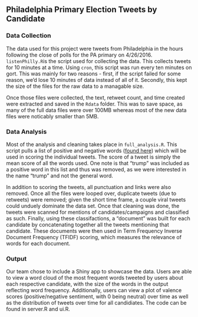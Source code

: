 ## Philadelphia Primary Election Tweets by Candidate
### Data Collection

The data used for this project were tweets from Philadelphia in the hours following the close of polls for the PA primary on 4/26/2016. `listenPhilly.R`is the script used for collecting the data. This collects tweets for 10 minutes at a time. Using `cron`, this script was run every ten minutes on gort. This was mainly for two reasons - first, if the script failed for some reason, we'd lose 10 minutes of data instead of all of it. Secondly, this kept the size of the files for the raw data to a managable size. 

Once those files were collected, the text, retweet count, and time created were extracted and saved in the `Rdata` folder. This was to save space, as many of the full data files were over 100MB whereas most of the new data files were noticably smaller than 5MB. 

### Data Analysis

Most of the analysis and cleaning takes place in `full_analysis.R`. This script pulls a list of positive and negative words ([found here](https://www.cs.uic.edu/~liub/FBS/sentiment-analysis.html)) which will be used in scoring the individual tweets. The score of a tweet is simply the mean score of all the words used. One note is that "trump" was included as a positive word in this list and thus was removed, as we were interested in the name "trump" and not the general word. 

In addition to scoring the tweets, all punctuation and links were also removed. Once all the files were looped over, duplicate tweets (due to retweets) were removed; given the short time frame, a couple viral tweets could unduely dominate the data set. Once that cleaning was done, the tweets were scanned for mentions of candidates/campaigns and classified as such. Finally, using these classifactions, a "document" was built for each candidate by concatenating together all the tweets mentioning that candidate. These documents were then used in Term Frequency Inverse Document Frequency (TFIDF) scoring, which measures the relevance of words for each document. 

### Output

Our team chose to include a Shiny app to showcase the data. Users are able to view a word cloud of the most frequent words tweeted by users about each respective candidate, with the size of the words in the output reflecting word frequency. Additionally, users can view a plot of valence scores (positive/negative sentiment, with 0 being neutral) over time as well as the distribution of tweets over time for all candidiates. The code can be found in server.R and ui.R.







